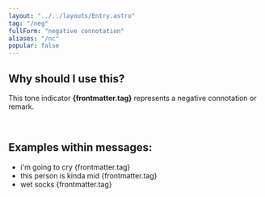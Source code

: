 ```yaml
---
layout: "../../layouts/Entry.astro"
tag: "/neg"
fullForm: "negative connotation"
aliases: "/nc"
popular: false
---
```


## Why should I use this?

This tone indicator **{frontmatter.tag}** represents a negative connotation or remark.

<br />

## Examples within messages:

- i'm going to cry {frontmatter.tag}
- this person is kinda mid {frontmatter.tag}
- wet socks {frontmatter.tag}
